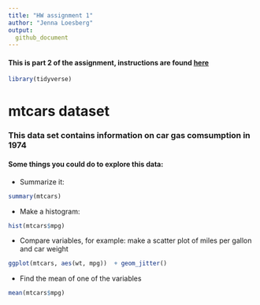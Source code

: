 ---
title: "HW assignment 1"
author: "Jenna Loesberg"
output: 
  github_document
---

#### This is part 2 of the assignment, instructions are found [here](https://stat545.stat.ubc.ca/evaluation/hw01/hw01/)

```{r load, warning = FALSE, include=FALSE}
library(tidyverse)

```
# __mtcars dataset__
### This data set contains information on car gas comsumption in 1974
#### Some things you could do to explore this data:
* Summarize it:

```{r}
summary(mtcars)
```
* Make a histogram:

```{r}
hist(mtcars$mpg)
```

* Compare variables, for example: make a scatter plot of miles per gallon and car weight
```{r}
ggplot(mtcars, aes(wt, mpg))  + geom_jitter()
```

* Find the mean of one of the variables
```{r}
mean(mtcars$mpg)
```


